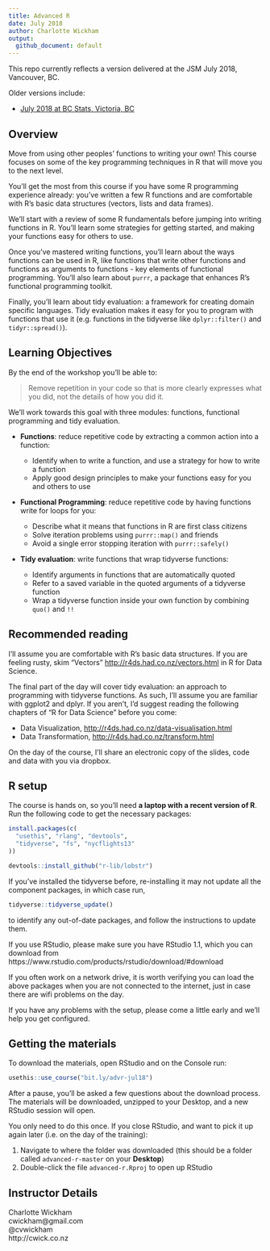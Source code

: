 ```yaml
---
title: Advanced R
date: July 2018
author: Charlotte Wickham
output:
  github_document: default
---
```


This repo currently reflects a version delivered at the JSM July 2018, Vancouver, BC.

Older versions include:

* [July 2018 at BC Stats, Victoria, BC](https://github.com/cwickham/advanced-r/tree/v1.0)

## Overview

Move from using other peoples' functions to writing your own! This course focuses on some of the key programming techniques in R that will move you to the next level.

You'll get the most from this course if you have some R programming experience already: you've written a few R functions and are comfortable with R's basic data structures (vectors, lists and data frames).

We'll start with a review of some R fundamentals before jumping into writing functions in R.  You'll learn some strategies for getting started, and making your functions easy for others to use.

Once you've mastered writing functions, you'll learn about the ways functions can be used in R, like functions that write other functions and functions as arguments to functions - key elements of functional programming.  You'll also learn about `purrr`, a package that enhances R's functional programming toolkit.

Finally, you'll learn about tidy evaluation: a framework for creating domain specific languages.  Tidy evaluation makes it easy for you to program with functions that use it (e.g. functions in the tidyverse like `dplyr::filter()` and `tidyr::spread()`).

## Learning Objectives

By the end of the workshop you'll be able to:

> Remove repetition in your code so that is more clearly expresses what you did, not the details of how you did it.

We'll work towards this goal with three modules: functions, functional programming and tidy evaluation.  

* **Functions**: reduce repetitive code by extracting a common action into a function:
    
    * Identify when to write a function, and use a strategy for how to write a function
    * Apply good design principles to make your functions easy for you and others to use

* **Functional Programming**: reduce repetitive code by having functions write for loops for you:

    * Describe what it means that functions in R are first class citizens
    * Solve iteration problems using `purrr::map()` and friends
    * Avoid a single error stopping iteration with `purrr::safely()`

* **Tidy evaluation**: write functions that wrap tidyverse functions:

    * Identify arguments in functions that are automatically quoted
    * Refer to a saved variable in the quoted arguments of a tidyverse function
    * Wrap a tidyverse function inside your own function by combining `quo()` and `!!`

## Recommended reading

I'll assume you are comfortable with R's basic data structures.  If you are feeling rusty, skim "Vectors" <http://r4ds.had.co.nz/vectors.html> in R for Data Science. 

The final part of the day will cover tidy evaluation: an approach to programming with tidyverse functions.  As such, I'll assume you are familiar with ggplot2 and dplyr.  If you aren't, I'd suggest reading the following chapters of "R for Data Science" before you come:

* Data Visualization, <http://r4ds.had.co.nz/data-visualisation.html>
* Data Transformation, <http://r4ds.had.co.nz/transform.html>

On the day of the course, I'll share an electronic copy of the slides, code and data with you via dropbox.

## R setup

The course is hands on, so you'll need **a laptop with a recent version of R**. Run the following code to get the necessary packages:

```r
install.packages(c(
  "usethis", "rlang", "devtools",
  "tidyverse", "fs", "nycflights13"
))

devtools::install_github("r-lib/lobstr")
```

If you've installed the tidyverse before, re-installing it may not update all the component packages, in which case run,
```r
tidyverse::tidyverse_update()
```
to identify any out-of-date packages, and follow the instructions to update them.

If you use RStudio, please make sure you have RStudio 1.1, which you can download from https://www.rstudio.com/products/rstudio/download/#download

If you often work on a network drive, it is worth verifying you can load the above packages when you are not connected to the internet, just in case there are wifi problems on the day.

If you have any problems with the setup, please come a little early and we'll help you get configured.     

## Getting the materials

To download the materials, open RStudio and on the Console run:
```r
usethis::use_course("bit.ly/advr-jul18")
```

After a pause, you'll be asked a few questions about the download process. The materials will be downloaded, unzipped to your Desktop, and a new RStudio session will open.  

You only need to do this once.  If you close RStudio, and want to pick it up again later (i.e. on the day of the training):

1. Navigate to where the folder was downloaded (this should be a folder called `advanced-r-master` on your **Desktop**)
2. Double-click the file `advanced-r.Rproj` to open up RStudio

## Instructor Details

Charlotte Wickham  
cwickham@gmail.com  
@cvwickham  
http://cwick.co.nz